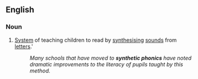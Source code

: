 ==English==

{{wikipedia}}

===Noun===
{{en-noun|-}}

# [[system|System]] of teaching children to read by [[synthesising]] [[sound]]s from [[letter]]s.'
#: ''Many schools that have moved to '''synthetic phonics''' have noted dramatic improvements to the literacy of pupils taught by this method.''